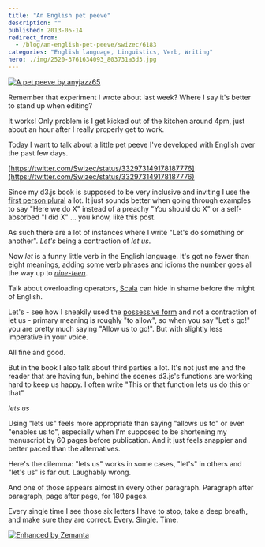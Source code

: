```yaml
---
title: "An English pet peeve"
description: ""
published: 2013-05-14
redirect_from:
  - /blog/an-english-pet-peeve/swizec/6183
categories: "English language, Linguistics, Verb, Writing"
hero: ./img/2520-3761634093_803731a3d3.jpg
---
```


[![A pet peeve by anyjazz65](./img/2520-3761634093_803731a3d3.jpg "A pet peeve by anyjazz65")](http://www.flickr.com/photos/49024304@N00/3761634093/sizes/m/in/photostream/)

Remember that experiment I wrote about last week? Where I say it's better to stand up when editing?

It works! Only problem is I get kicked out of the kitchen around 4pm, just about an hour after I really properly get to work.

Today I want to talk about a little pet peeve I've developed with English over the past few days.

[https://twitter.com/Swizec/status/332973149178187776](https://twitter.com/Swizec/status/332973149178187776)

Since my d3.js book is supposed to be very inclusive and inviting I use the [first person plural](http://en.wikipedia.org/wiki/Grammatical_person "Grammatical person") a lot. It just sounds better when going through examples to say "Here we do X" instead of a preachy "You should do X" or a self-absorbed "I did X" ... you know, like this post.

As such there are a lot of instances where I write "Let's do something or another". _Let's_ being a contraction of _let us_.

Now _let_ is a funny little verb in the English language. It's got no fewer than eight meanings, adding some [verb phrases](http://en.wikipedia.org/wiki/Verb_phrase "Verb phrase") and idioms the number goes all the way up to [_nine-teen_](http://dictionary.reference.com/browse/let?r=75&src=ref&ch=dic).

Talk about overloading operators, [Scala](http://www.scala-lang.org/ "Scala (programming language)") can hide in shame before the might of English.

Let's - see how I sneakily used the [possessive form](http://en.wikipedia.org/wiki/Possessive "Possessive") and not a contraction of let us - primary meaning is roughly "to allow", so when you say "Let's go!" you are pretty much saying "Allow us to go!". But with slightly less imperative in your voice.

All fine and good.

But in the book I also talk about third parties a lot. It's not just me and the reader that are having fun, behind the scenes d3.js's functions are working hard to keep us happy. I often write "This or that function lets us do this or that"

_lets us_

Using "lets us" feels more appropriate than saying "allows us to" or even "enables us to", especially when I'm supposed to be shortening my manuscript by 60 pages before publication. And it just feels snappier and better paced than the alternatives.

Here's the dilemma: "lets us" works in some cases, "let's" in others and "let's us" is far out. Laughably wrong.

And one of those appears almost in every other paragraph. Paragraph after paragraph, page after page, for 180 pages.

Every single time I see those six letters I have to stop, take a deep breath, and make sure they are correct. Every. Single. Time.

[![Enhanced by Zemanta](https://img.zemanta.com/zemified_e.png?x-id=864e6d38-e99f-4db9-99ac-c63f63b65ab8)](http://www.zemanta.com/?px "Enhanced by Zemanta")
